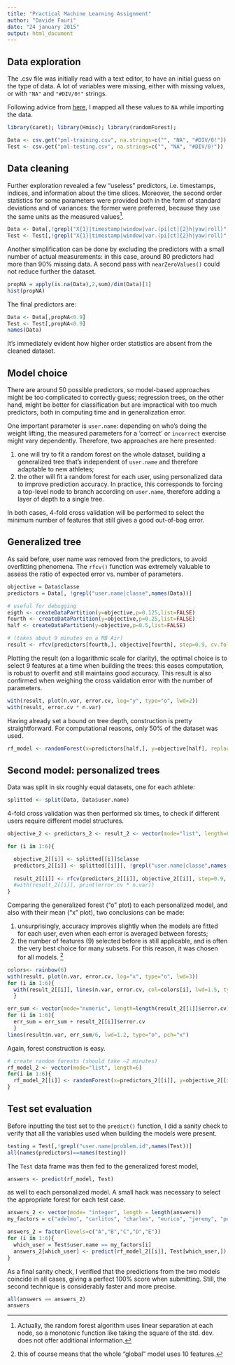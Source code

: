```yaml
---
title: "Practical Machine Learning Assignment"
author: "Davide Fauri"
date: "24 january 2015"
output: html_document
---
```


## Data exploration

The .csv file was initially read with a text editor, to have an initial guess on the type of data. A lot of variables were missing, either with missing values, or with `"NA"` and `"#DIV/0!"` strings.

Following advice from [here](http://www.r-bloggers.com/using-r-common-errors-in-table-import/), I mapped all these values to `NA` while importing the data.

```r
library(caret); library(Hmisc); library(randomForest);
```

```r
Data <- csv.get("pml-training.csv", na.strings=c("", "NA", "#DIV/0!"))
Test <- csv.get("pml-testing.csv", na.strings=c("", "NA", "#DIV/0!"))
```

## Data cleaning

Further exploration revealed a few "useless" predictors, i.e. timestamps, indices, and information about the time slices. Moreover, the second order statistics for some parameters were provided both in the form of standard deviations and of variances: the former were preferred, because they use the same units as the measured values[^1].

[^1]: Actually, the random forest algorithm uses linear separation at each node, so a monotonic function like taking the square of the std. dev. does not offer additional information. 

```r
Data <- Data[,!grepl("X{1}|timestamp|window|var.(pi[ct]{2}h|yaw|roll)",names(Data))]
Test <- Test[,!grepl("X{1}|timestamp|window|var.(pi[ct]{2}h|yaw|roll)",names(Test))]
```

Another simplification can be done by excluding the predictors with a small number of actual measurements: in this case, around 80 predictors had more than 90% missing data. A second pass with `nearZeroValues()` could not reduce further the dataset.

```r
propNA = apply(is.na(Data),2,sum)/dim(Data)[1]
hist(propNA)
```

The final predictors are:

```r
Data <- Data[,propNA<0.9]
Test <- Test[,propNA<0.9]
names(Data)
```

It's immediately evident how higher order statistics are absent from the cleaned dataset.

## Model choice

There are around 50 possible predictors, so model-based approaches might be too complicated to correctly guess; regression trees, on the other hand, might be better for classification but are impractical with too much predictors, both in computing time and in generalization error.

One important parameter is `user.name`: depending on who's doing the weight lifting, the measured parameters for a 'correct' or `incorrect` exercise might vary dependently. Therefore, two approaches are here presented:

(1) one will try to fit a random forest on the whole dataset, building a generalized tree that's independent of `user.name` and therefore adaptable to new athletes;
(2) the other will fit a random forest for each user, using personalized data to improve prediction accuracy. In practice, this corresponds to forcing a top-level node to branch according on `user.name`, therefore adding a layer of depth to a single tree.

In both cases, 4-fold cross validation will be performed to select the minimum number of features that still gives a good out-of-bag error.

## Generalized tree

As said before, user name was removed from the predictors, to avoid overfitting phenomena. The `rfcv()` function was extremely valuable to assess the ratio of expected error vs. number of parameters.

```r
objective = Data$classe
predictors = Data[, !grepl("user.name|classe",names(Data))]

# useful for debugging
eigth <- createDataPartition(y=objective,p=0.125,list=FALSE)
fourth <- createDataPartition(y=objective,p=0.25,list=FALSE)
half <- createDataPartition(y=objective,p=0.5,list=FALSE)

# (takes about 9 minutes on a MB Air)
result <- rfcv(predictors[fourth,], objective[fourth], step=0.9, cv.fold=4)
```

Plotting the result (on a logarithmic scale for clarity), the optimal choice is to select 9 features at a time when building the trees: this eases computation, is robust to overfit and still maintains good accuracy. This result is also confirmed when weighing the cross validation error with the number of parameters.

```r
with(result, plot(n.var, error.cv, log="y", type="o", lwd=2))
with(result, error.cv * n.var)
```

Having already set a bound on tree depth, construction is pretty straightforward. For computational reasons, only 50% of the dataset was used.

```r
rf_model <- randomForest(x=predictors[half,], y=objective[half], replace=FALSE , mtry=9,prox=TRUE,allowParallel=TRUE,importance=TRUE)
```

## Second model: personalized trees

Data was split in six roughly equal datasets, one for each athlete:

```r
splitted <- split(Data, Data$user.name)
```

4-fold cross validation was then performed six times, to check if different users require different model structures.

```r
objective_2 <- predictors_2 <- result_2 <- vector(mode="list", length=6)

for (i in 1:6){

  objective_2[[i]] <- splitted[[i]]$classe
  predictors_2[[i]] <- splitted[[i]][, !grepl("user.name|classe",names(Data))]      # eliminate user name, classe
  
  result_2[[i]] <- rfcv(predictors_2[[i]], objective_2[[i]], step=0.9, cv.fold=4)
  #with(result_2[[i]], print(error.cv * n.var))
}
```

Comparing the generalized forest ("o" plot) to each personalized model, and also with their mean ("x" plot), two conclusions can be made:

(1) unsurprisingly, accuracy improves slightly when the models are fitted for each user, even when each error is averaged between forests;
(2) the number of features (9) selected before is still applicable, and is often the very best choice for many subsets. For this reason, it was chosen for all models. [^2]

[^2]: this of course means that the whole "global" model uses 10 features.

```r

colors<- rainbow(6)
with(result, plot(n.var, error.cv, log="x", type="o", lwd=3))
for (i in 1:6){
  with(result_2[[i]], lines(n.var, error.cv, col=colors[i], lwd=1.5, type="o"))
  }

err_sum <- vector(mode="numeric", length=length(result_2[[1]]$error.cv))
for (i in 1:6){
  err_sum = err_sum + result_2[[i]]$error.cv
  }
lines(result$n.var, err_sum/6, lwd=1.2, type="o", pch="x")
```

Again, forest construction is easy.

```r

# create random forests (should take ~2 minutes)
rf_model_2 <- vector(mode="list", length=6)
for(i in 1:6){
  rf_model_2[[i]] <- randomForest(x=predictors_2[[i]], y=objective_2[[i]], replace=FALSE , mtry=9,prox=TRUE,allowParallel=TRUE,importance=TRUE)
}
```

## Test set evaluation

Before inputting the test set to the `predict()` function, I did a sanity check to verify that all the variables used when building the models were present.

```r
testing = Test[,!grepl("user.name|problem.id",names(Test))]
all(names(predictors)==names(testing))
```

The `Test` data frame was then fed to the generalized forest model,

```r
answers <- predict(rf_model, Test)
```

as well to each personalized model. A small hack was necessary to select the appropriate forest for each test case.

```r
answers_2 <- vector(mode= "integer", length = length(answers))
my_factors = c("adelmo", "carlitos", "charles", "eurico", "jeremy", "pedro")

answers_2 = factor(levels=c("A","B","C","D","E"))
for (i in 1:6){
  which_user = Test$user.name == my_factors[i]
  answers_2[which_user] <- predict(rf_model_2[[i]], Test[which_user,])
}
```

As a final sanity check, I verified that the predictions from the two models coincide in all cases, giving a perfect 100% score when submitting. Still, the second technique is considerably faster and more precise.

```r
all(answers == answers_2)
answers
```


